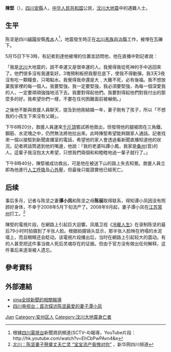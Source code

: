 {{Otheruses|陈坚}}

'''陳堅'''（{{bd|1982年||2008年|5月15日|catIdx=Chen陳堅}}），[[四川|四川]][[安縣|安縣]]人，[[中华人民共和国|中华人民共和国]]公民，[[汶川大地震|汶川大地震]]中的遇難人士。

== 生平 ==
陈坚是四川[[綿陽|綿陽]]安縣[[秀水鎮_(安縣)|秀水]]人<ref>根據[[四川電視台|四川電視台]]新聞資訊頻道(SCTV-4)報導，YouTube片段：http://hk.youtube.com/watch?v=EhCbPwPAvn4&e</ref>，地震發生時正在[[北川羌族自治縣|北川羌族自治縣]]工作，被埋在瓦礫下。

5月15日下午3時，有記者到達他被埋的位置並訪問他，他在直播中對記者說：

「我是[[北川|北川]]大地震的，說不幸運又是很幸運的人。我覺得我從死神的手中逃回來了。他們很多沒有我運氣好。3塊預制板把我壓在底下，使我不得動彈。我3天3夜沒有吃一顆糧食，只喝點水。我覺得我命還是大﹐大難不死，必有後福。我不想放棄我家裡的每一個人。我要堅強，我一定要堅強，我必須要堅強，為每一個深愛我的人，一定要頑頑強強地活下去。我要對得起他們。我要對得起他們對我付出的那麼多的好。我希望你們一樣，不要在任何困難面前被嚇倒。」

之後他不斷與救援人員聊天，提及到他剛結婚一年，妻子剛有了孩子，所以「不想我的小孩生下來沒有父親」。

下午6時20分，救援人員運來[[千斤頂|千斤頂]]嘗試將他救出，但發現他的腿被困在三角鐵、鋼筋、水泥塊之中，仍然無法將他拉出來。此時陳堅希望能夠跟家人通話。記者找來一個以接駁到新聞直播室的電話，希望他的家人會透過看新聞直播知道他的狀況。記者將話筒遞到他的嘴邊，他說：「我的老婆叫譚小鳳，我家是[[桑州|桑州]](音)的人。這輩子我沒抱太大希望，只想我們兩個和和睦睦地過一輩子就行了。」

下午8時40分，陳堅被成功救出，可是他在被送下山的路上失去知覺。救援人員立即為他進行[[人工呼吸|人工呼吸]]及[[心外壓|心外壓]]，但最後只能證實他已經死亡。

== 后续 ==
事后多月，记者与陈坚之妻'''谭小凤'''和陈坚之母'''陈丽'''取得联系，得知谭小凤因没有照顾好身体，不幸于2008年5月下旬流产了。2008年9月起，妻子谭小凤在[[江苏|江苏]][[常州|常州]]打工。<ref>[http://sc.news.cn/content/2009-03/19/content_16001894.htm 北川：陈坚妻子祭奠丈夫亡灵 “宝宝流产我愧对你”] {{webarchive|url=https://web.archive.org/web/20160305111603/http://sc.news.cn/content/2009-03/19/content_16001894.htm |date=2016-03-05 }}，新华网四川频道</ref>

陳堅的電視片段，在網路上引起巨大迴響。凤凰卫视《[[冷暖人生|冷暖人生]]》在录制陈坚的最后79小时时拍摄到了半张人脸。根据拍摄镜头显示，那半张人脸映在坍塌的水泥墙上，而且眼睛还会眨动。该電視片段播出后，当时在網路上引起较大的震动。有的人甚至把这件事当做人死后灵魂存在的证据。但由于官方没有做出任何解释，这件事后来逐渐被人遗忘。

== 參考資料 ==
{{reflist}}

== 外部連結 ==
* [http://news.sina.com/oth/chinapress/000-000-000-101/2008-05-19/07482910377.html  sina全球新聞的相關報導]
* [http://v.youku.com/v_show/id_XMjkyMzEzMDQ=.html 四川电视台：首次探访陈坚最爱的妻子潭小凤]

{{汶川大地震}}

{{Authority control}}
{{DEFAULTSORT:Chen陈}}
[[Category:陳姓|Jian]]
[[Category:安州区人|Category:安州区人]]
[[Category:汶川大地震身亡者|Category:汶川大地震身亡者]]